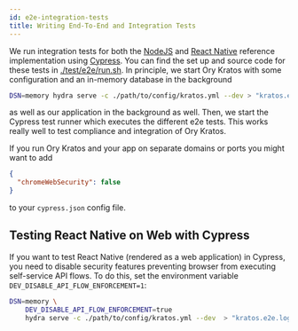 ```yaml
---
id: e2e-integration-tests
title: Writing End-To-End and Integration Tests
---
```


We run integration tests for both the
[NodeJS](https://github.com/ory/kratos-selfservice-ui-node) and
[React Native](https://github.com/ory/kratos-selfservice-ui-react-native)
reference implementation using [Cypress](https://www.cypress.io). You can find
the set up and source code for these tests in
[./test/e2e/run.sh](https://github.com/ory/kratos/blob/master/test/e2e/run.sh).
In principle, we start Ory Kratos with some configuration and an in-memory
database in the background

```sh
DSN=memory hydra serve -c ./path/to/config/kratos.yml --dev > "kratos.e2e.log" 2>&1 &
```

as well as our application in the background as well. Then, we start the Cypress
test runner which executes the different e2e tests. This works really well to
test compliance and integration of Ory Kratos.

If you run Ory Kratos and your app on separate domains or ports you might want
to add

```json
{
  "chromeWebSecurity": false
}
```

to your `cypress.json` config file.

## Testing React Native on Web with Cypress

If you want to test React Native (rendered as a web application) in Cypress, you
need to disable security features preventing browser from executing self-service
API flows. To do this, set the environment variable
`DEV_DISABLE_API_FLOW_ENFORCEMENT=1`:

```sh
DSN=memory \
    DEV_DISABLE_API_FLOW_ENFORCEMENT=true
    hydra serve -c ./path/to/config/kratos.yml --dev  > "kratos.e2e.log" 2>&1 &)
```
